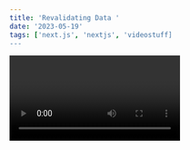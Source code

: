 ```yaml
---
title: 'Revalidating Data '
date: '2023-05-19'
tags: ['next.js', 'nextjs', 'videostuff]
---
```


<Video id="6h649f2fB9Q" />

```ts
const sum = (num1: number, num2: number): number => {
    return num1 + num2
}

console.log(sum(4, 8))
```


We recommend using **Static Generation** (with and without data) whenever possible because your page can be built once and served by CDN, which makes it much faster than having a server render the page on every request.

You can use Static Generation for many types of pages, including:

- Marketing pages
- Blog posts
- E-commerce product listings
- Help and documentation

You should ask yourself: "Can I pre-render this page **ahead** of a user's request?" If the answer is yes, then you should choose Static Generation.

On the other hand, Static Generation is **not** a good idea if you cannot pre-render a page ahead of a user's request. Maybe your page shows frequently updated data, and the page content changes on every request.

In that case, you can use **Server-Side Rendering**. It will be slower, but the pre-rendered page will always be up-to-date. Or you can skip pre-rendering and use client-side JavaScript to populate data.